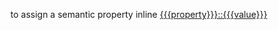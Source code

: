 <noinclude>
to assign a semantic property inline
</noinclude><includeonly>[[{{{property}}}::{{{value}}}]]</includeonly>